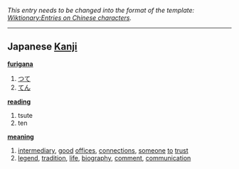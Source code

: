 ''This entry needs to be changed into the format of the template: [[Wiktionary:Entries on Chinese characters]].''
----

== Japanese [[Kanji]] ==                                          

'''[[furigana]]'''
# [[つて]]
# [[てん]]

'''[[reading]]'''
# tsute
# ten

'''[[meaning]]'''
# [[intermediary]], [[good]] [[offices]], [[connections]], [[someone]] [[to]] [[trust]]
# [[legend]], [[tradition]], [[life]], [[biography]], [[comment]], [[communication]]